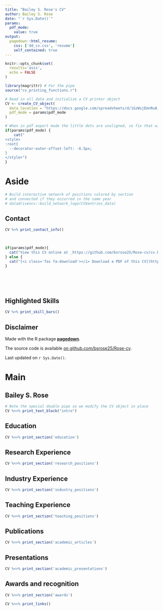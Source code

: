 ```yaml
---
title: "Bailey S. Rose's CV"
author: Bailey S. Rose
date: "`r Sys.Date()`"
params:
  pdf_mode:
    value: true
output:
  pagedown::html_resume:
    css: ['dd_cv.css', 'resume']
    self_contained: true
---
```


```r
knitr::opts_chunk$set(
  results='asis', 
  echo = FALSE
)

library(magrittr) # For the pipe
source("cv_printing_functions.r")

# Read in all data and initialize a CV printer object
CV <- create_CV_object(
  data_location = "https://docs.google.com/spreadsheets/d/1GzWsjEmnRuA_jermG4XWFHqJ0DCcMk8L-nFlrLp-SgE/edit?usp=sharing",  
  pdf_mode = params$pdf_mode
)

```


```r
# When in pdf export mode the little dots are unaligned, so fix that with some conditional CSS.
if(params$pdf_mode) {
    cat("
<style>
:root{
  --decorator-outer-offset-left: -6.5px;
}
</style>")
}
```


Aside
================================================================================

```r
# Build interactive network of positions colored by section
# and connected if they occurred in the same year
# datadrivencv::build_network_logo(CV$entries_data)
```



Contact {#contact}
--------------------------------------------------------------------------------

```r
CV %>% print_contact_info()
```

<br>

```r
if(params$pdf_mode){
  cat("View this CV online at _https://github.com/bsrose25/Rose-cv/cv.html")
} else {
  cat("[<i class='fas fa-download'></i> Download a PDF of this CV](https://github.com/bsrose25/Rose-cv/cv.pdf)")
}
```

<br>
<br>
<br>

Highlighted Skills {#skills}
--------------------------------------------------------------------------------

```r
CV %>% print_skill_bars()
```


Disclaimer {#disclaimer}
--------------------------------------------------------------------------------


Made with the R package [**pagedown**](https://github.com/rstudio/pagedown). 

The source code is available [on github.com/bsrose25/Rose-cv](https://github.com/bsrose25/Rose-cv).

Last updated on `r Sys.Date()`.



Main
================================================================================

Bailey S. Rose {#title}
--------------------------------------------------------------------------------

```r
# Note the special double pipe so we modify the CV object in place
CV %<>% print_text_block("intro") 
```



Education {data-icon=graduation-cap data-concise=true}
--------------------------------------------------------------------------------

```r
CV %<>% print_section('education')
```



Research Experience {data-icon=laptop}
--------------------------------------------------------------------------------

```r
CV %<>% print_section('research_positions')
```



Industry Experience {data-icon=suitcase}
--------------------------------------------------------------------------------

<!-- ::: aside -->
<!-- ```{r} -->
<!-- CV %<>% print_text_block('industy_experience_aside') -->
<!-- ``` -->
<!-- ::: -->

```r
CV %<>% print_section('industry_positions')
```

<!-- These breaks just force a new page so section doesnt get cut off -->
<!-- <br> -->
<!-- <br> -->
<!-- <br> -->

Teaching Experience {data-icon=chalkboard-teacher}
--------------------------------------------------------------------------------

<!-- ::: aside -->
<!-- ```{r} -->
<!-- CV %<>% print_text_block('teaching_experience_aside') -->
<!-- ``` -->
<!-- ::: -->

```r
CV %<>% print_section('teaching_positions')
```


<!-- <br> -->
<!-- <br> -->

Publications {data-icon=book}
--------------------------------------------------------------------------------

```r
CV %<>% print_section('academic_articles')
```


Presentations  {data-icon=line-chart}
--------------------------------------------------------------------------------

```r
CV %<>% print_section('academic_presentations')
```


Awards and recognition {data-icon=star}
--------------------------------------------------------------------------------

```r
CV %<>% print_section('awards')
```


```r
CV %<>% print_links()
```

